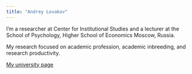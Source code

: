 ```yaml
---
title: "Andrey Lovakov"
---
```


I'm a researcher at Center for Institutional Studies and a lecturer at the School of Psychology, Higher School of Economics Moscow, Russia.

My research focused on academic profession, academic inbreeding, and research productivity.

[My university page](https://www.hse.ru/en/staff/lovakov)

